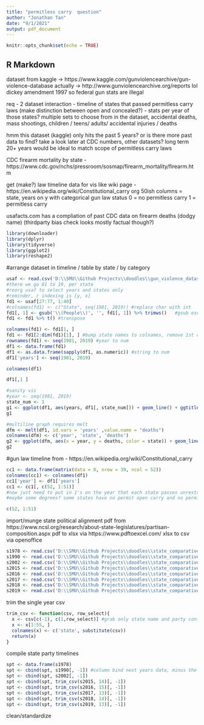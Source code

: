 ```yaml
---
title: "permitless carry  question"
author: "Jonathan Tan"
date: "9/1/2021"
output: pdf_document
---
```


```r
knitr::opts_chunk$set(echo = TRUE)
```

## R Markdown

dataset from kaggle -> https://www.kaggle.com/gunviolencearchive/gun-violence-database 
actually -> http://www.gunviolencearchive.org/reports 
lol dickey amendment 1997 so federal gun stats are illegal

req - 2 dataset interaction
- timeline of states that passed permitless carry laws (make distinction between open and concealed?)
- stats per year of those states? multiple sets to choose from in the dataset, accidental deaths, mass shootings, children / teens/ adults/ accidental injuries / deaths

hmm this dataset (kaggle) only hits the past 5 years? or is there more past data to find? 
take a look later at CDC numbers, other datasets? long term 20+ years would be ideal to match scope of permitless carry laws 

CDC firearm mortality by state - https://www.cdc.gov/nchs/pressroom/sosmap/firearm_mortality/firearm.htm 

get (make?) law timeline data for vis like wiki page - https://en.wikipedia.org/wiki/Constitutional_carry 
org 50ish columns = state, years on y with categorical gun law status
0 = no permitless carry
1 = permitless carry

usafacts.com has a compliation of past CDC data on firearm deaths
(dodgy name) (thirdparty bias check looks mostly factual though?)

```r
library(downloader)
library(dplyr)
library(tidyverse)
library(ggplot2)
library(reshape2)
```
#arrange dataset in timeline / table by state / by category
```r
usaf <- read.csv('D:\\SMU\\Github Projects\\doodles\\gun_violence_dataset\\firearm_deaths_usafacts.csv')
#there we go 81 to 19, per state
#reorg usaf to select years and states only 
#reminder, r indexing is [y, x] 
fd1 <- usaf[27:77, 1:40]
#colnames(fd1) <- c("State", seq(1981, 2019)) #replace char with int
fd1[, 1] <- gsub('\\(People\\)', '', fd1[, 1]) %>% trimws()   #gsub escape is \\ 
fd1 <- fd1 %>% t() #transpose

colnames(fd1) <- fd1[1, ]
fd1 <- fd1[2:dim(fd1)[1], ] #bump state names to colnames, remove 1st col
rownames(fd1) <- seq(1981, 2019) #year to num
df1 <- data.frame(fd1)
df1 <- as.data.frame(sapply(df1, as.numeric)) #string to num
df1['years'] <- seq(1981, 2019)
```
```r
colnames(df1)
```
```r
df1[,1 ]
```
```r
#sanity vis
#year <- seq(1981, 2019)
state_num <- 1
g1 <- ggplot(df1, aes(years, df1[, state_num])) + geom_line() + ggtitle("CDC Firearm Deaths ", colnames(df1)[state_num])
g1
```

```r
#multiline graph requires melt
dfm <- melt(df1, id.vars = 'years' ,value.name = "deaths")
colnames(dfm) <- c('year', 'state', 'deaths')
g2 <- ggplot(dfm, aes(x = year, y = deaths, color = state)) + geom_line()
g2
```


#gun law timeline
from - https://en.wikipedia.org/wiki/Constitutional_carry 

```r
cc1 <- data.frame(matrix(data = 0, nrow = 39, ncol = 52))
colnames(cc1) <- colnames(df1)
cc1['year'] <- df1['years']
cc1 <- cc1[, c(52, 1:51)]
#now just need to put in 1's on the year that each state passes unrestricted carry? 
#maybe some degrees? some states have no permit open carry and no permit concealed carry, long guns vs hand guns? 
```



```r
c(52, 1:51)
```


import/munge state political alignment
pdf from https://www.ncsl.org/research/about-state-legislatures/partisan-composition.aspx 
pdf to xlsx via https://www.pdftoexcel.com/
xlsx to csv via openoffice
```r
s1978 <- read.csv('D:\\SMU\\Github Projects\\doodles\\state_comparatives\\1978-1988_state_party_affiliation.csv')
s1990 <- read.csv('D:\\SMU\\Github Projects\\doodles\\state_comparatives\\1990-2000_state_party_affiliation.csv')
s2002 <- read.csv('D:\\SMU\\Github Projects\\doodles\\state_comparatives\\2002-2014_state_party_affiliation.csv')
s2015 <- read.csv('D:\\SMU\\Github Projects\\doodles\\state_comparatives\\2015_state_party_affiliation.csv')
s2016 <- read.csv('D:\\SMU\\Github Projects\\doodles\\state_comparatives\\2016_state_party_affiliation.csv')
s2017 <- read.csv('D:\\SMU\\Github Projects\\doodles\\state_comparatives\\2017_state_party_affiliation.csv')
s2018 <- read.csv('D:\\SMU\\Github Projects\\doodles\\state_comparatives\\2018_state_party_affiliation.csv')
s2019 <- read.csv('D:\\SMU\\Github Projects\\doodles\\state_comparatives\\2019_state_party_affiliation.csv')
```

trim the single year csv 
```r
trim_csv <- function(csv, row_select){
  x <- csv[c(-1), c(1,row_select)] #grab only state name and party control, usually last row
  x <- x[1:55, ]
  colnames(x) <- c('state', substitute(csv))
  return(x)
}
```

compile state party timelines
```r
spt <- data.frame(s1978)
spt <- cbind(spt, s1990[, -1]) #column bind next years data, minus the states column in column 1
spt <- cbind(spt, s2002[, -1])
spt <- cbind(spt, trim_csv(s2015, 14)[, -1])
spt <- cbind(spt, trim_csv(s2016, 15)[, -1])
spt <- cbind(spt, trim_csv(s2017, 13)[, -1])
spt <- cbind(spt, trim_csv(s2018, 14)[, -1])
spt <- cbind(spt, trim_csv(s2019, 13)[, -1])
```

clean/standardize
```r

```



